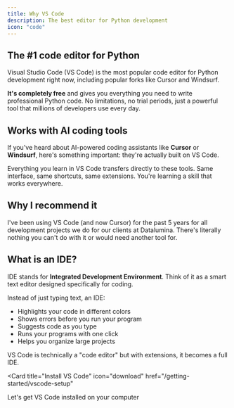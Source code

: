 ```yaml
---
title: Why VS Code
description: The best editor for Python development
icon: "code"
---
```


## The #1 code editor for Python

Visual Studio Code (VS Code) is the most popular code editor for Python development right now, including popular forks like Cursor and Windsurf.

**It's completely free** and gives you everything you need to write professional Python code. No limitations, no trial periods, just a powerful tool that millions of developers use every day.

## Works with AI coding tools

If you've heard about AI-powered coding assistants like **Cursor** or **Windsurf**, here's something important: they're actually built on VS Code.

Everything you learn in VS Code transfers directly to these tools. Same interface, same shortcuts, same extensions. You're learning a skill that works everywhere.

## Why I recommend it

I've been using VS Code (and now Cursor) for the past 5 years for all development projects we do for our clients at Datalumina. There's literally nothing you can't do with it or would need another tool for.

## What is an IDE?

IDE stands for **Integrated Development Environment**. Think of it as a smart text editor designed specifically for coding.

Instead of just typing text, an IDE:
- Highlights your code in different colors
- Shows errors before you run your program
- Suggests code as you type
- Runs your programs with one click
- Helps you organize large projects

VS Code is technically a "code editor" but with extensions, it becomes a full IDE.

<Card
  title="Install VS Code"
  icon="download"
  href="/getting-started/vscode-setup"
>
  Let's get VS Code installed on your computer
</Card>